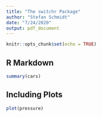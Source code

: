 ```yaml
---
title: "The switchr Package"
author: "Stefan Schmidt"
date: "7/24/2020"
output: pdf_document
---
```



```r
knitr::opts_chunk$set(echo = TRUE)
```


## R Markdown


```r
summary(cars)
```


## Including Plots


```r
plot(pressure)
```

